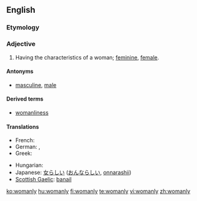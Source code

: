 ==English==

===Etymology===
{{suffix|woman|ly}}

===Adjective===
{{en-adj|womanl|ier}}

# Having the characteristics of a woman; [[feminine]], [[female]].

====Antonyms====
* [[masculine]], [[male]]

====Derived terms====
*[[womanliness]]

====Translations====
{{trans-top|having the characteristics of a woman}}
* French: {{t+|fr|féminin}}
* German: {{t+|de|weiblich}}, {{t-|de|fraulich}}
* Greek: {{t+|el|γυναικείος|sc=Grek}}
{{trans-mid}}
* Hungarian: {{t+|hu|nőies}}
* Japanese: [[女らしい]] ([[おんならしい]], [[onnarashii]])
* [[Scottish Gaelic]]: [[banail]]
{{trans-bottom}}

[[ko:womanly]]
[[hu:womanly]]
[[fi:womanly]]
[[te:womanly]]
[[vi:womanly]]
[[zh:womanly]]